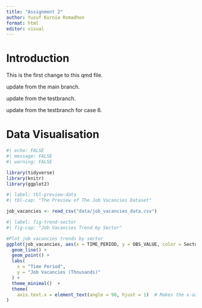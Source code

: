 ```yaml
---
title: "Assignment 2"
author: Yusuf Kurnia Romadhon
format: html
editor: visual
---
```


# Introduction

This is the first change to this qmd file.

update from the main branch.

update from the testbranch.

update from the testbranch for case 6.

# Data Visualisation


```r
#| echo: FALSE
#| message: FALSE
#| warning: FALSE

library(tidyverse)
library(knitr)
library(ggplot2)
```


```r
#| label: tbl-preview-data 
#| tbl-cap: "The Preview of The Job Vacancies Dataset"

job_vacancies <- read_csv("data/job_vacancies_data.csv")
```


```r
#| label: fig-trend-sector
#| fig-cap: "Job Vacancies Trend by Sector"

#Plot job vacancies trends by sector
ggplot(job_vacancies, aes(x = TIME_PERIOD, y = OBS_VALUE, color = Sector_Desc, group = Sector_Desc)) +
  geom_line() +
  geom_point() +
  labs(
    x = "Time Period",
    y = "Job Vacancies (Thousands)"
  ) +
  theme_minimal()  +
  theme(
    axis.text.x = element_text(angle = 90, hjust = 1)  # Makes the x-axis labels vertical
)
```